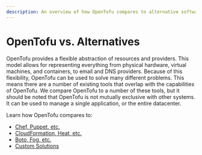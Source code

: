 ```yaml
---
description: An overview of how OpenTofu compares to alternative software and tools.
---
```


# OpenTofu vs. Alternatives

OpenTofu provides a flexible abstraction of resources and providers. This model
allows for representing everything from physical hardware, virtual machines, and
containers, to email and DNS providers. Because of this flexibility, OpenTofu
can be used to solve many different problems. This means there are a number of
existing tools that overlap with the capabilities of OpenTofu. We compare OpenTofu
to a number of these tools, but it should be noted that OpenTofu is not mutually
exclusive with other systems. It can be used to manage a single application, or the
entire datacenter.

Learn how OpenTofu compares to:

- [Chef, Puppet, etc.](/docs/intro/vs/chef-puppet)
- [CloudFormation, Heat, etc.](/docs/intro/vs/cloudformation)
- [Boto, Fog, etc.](/docs/intro/vs/boto)
- [Custom Solutions](/docs/intro/vs/custom)
